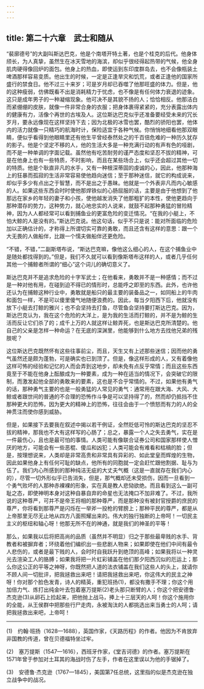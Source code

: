 ```yaml
---
---
---
```

title: 第二十六章　武士和随从
---






“裴廓德号”的大副叫斯达巴克，他是个南塔开特土著，也是个桂克的后代。他身体颀长，为人真挚，虽然生在冰天雪地的海滨，却似乎很经得起热带的气候，他全身肌肉硬得像回炉的面包。他身上的热血，即使运到东印度群岛去，也不会像瓶装土啤酒那样容易变质。他出生的时候，一定是正逢旱灾和饥荒，或者正逢他的国家所盛行的禁食日。他不过三十来岁；可是岁月却已吞噬了他那旺盛的体力。但是，他的这种瘦弱，仿佛既看不出是消耗精力于忧虑，也不像是有任何体力衰退的迹象。这只是成年男子的一种凝缩现象。他可决不是其貌不扬的人；恰恰相反。他那洁白而紧绷绷的皮肤，就像一件非常合身的衣服；把身体裹得紧紧的，充分表露出体内的健康有力，活像个再世的古埃及人。这位斯达巴克似乎还准备要经受未来的冗长岁月，要永远像现在这样坚持下去；因为北极的冰雪也罢，酷烈的骄阳也罢，他体内的活力就像一只精巧的航海时计，保险适宜于各种气候。你悄悄地细看他那双眼睛，便似乎看得到他眼睛里还有他生平曾经泰然处之的千百倍危难的一种历久犹存的影子。他是个坚定不移的人，他的生活大多是一种充满行动的有声有色的哑剧，而不是一种单调的字面记载。虽然他有吃苦耐劳的谨严态度和坚忍不拔的精神，可是在他身上也有一些特质，不时影响，而且在某些场合上，似乎还会超过其他一切的特质。他是个耿直非凡的水手，又有一种根深蒂固的虔诚的心，因此，他那种海上的狂暴而孤寂的生活非常容易使他趋向迷信；至于那种迷信，就它的构成说来，却似乎多少有点出之于智慧，而不是出之于愚昧。他就是一个外表非凡而内心敏感的人。如果这些东西会时时使他那焊铁似的心肠屈服的话，主要是由于他想到了他那远在家乡的年轻的妻子和小孩，使他越发消失了他那粗犷的本性，使他更趋向于那种潜存的势力，这种势力，就心地忠实的人说来，就鼓不起那种勇猛的冒险精神，因为人人都经常可以看到捕鱼业的更富危险的变迁情况。“在我的小艇上，不怕大鲸的人是没有的。”斯达巴克说。他这句话，似乎不只是说：能对所面临的危险加以正确估计的，才称得上所谓切实可靠的勇敢，而且还含有这样的意思：跟一个大无畏的人做船伴，比跟一个懦夫做船伴还更危险。

“不错，不错，”二副斯塔布说，“斯达巴克嘛，像他这么细心的人，在这个捕鱼业中是随处都找得到的。”但是，我们不久就可以看到像斯塔布这样的人，或者几乎任何其他一个捕鲸者所谓的“细心”这个词儿的确切意义了。

斯达巴克并不是追求危险的十字军武士；在他看来，勇敢并不是一种感情；而不过是一种对他有用，在碰到迫不得已的情形时，总能呼之即至的东西。此外，也许他还认为在捕鲸这种行业中，勇敢就是船只的最主要的装备品之一，如同船上的牛肉和面包一样，不是可以傻里傻气地随便浪费的。因此，每当夕阳西下后，他就没有放下小艇去打鲸的雅兴；也不会坚持去打鱼，尽管鱼会坚持要打斯达巴克。因为，斯达巴克认为，我在这个危险的大洋上，是为我的生活而打鲸的，并不是为鲸的生活而反让它们杀了的；成千上万的人就这样让鲸弄死，也是斯达巴克所清楚的。他自己的父亲是怎样一种命运？在无底的深渊里，他能够到什么地方去找他兄弟的残肢呢？

这位斯达巴克既然怀有这些往事前尘，而且，天生又有上述那些迷信；因而他的勇气虽然还是颇为蓬勃，可是确实也已到顶了。但是，像这样形成的人，又有着像他这样可怖的经验和记忆的人而会弄到这地步，却未免有点反乎常情；而且这些东西竟至于不能在他身上酝酿成为一种要素，成为一种在适当的情况下，会突破它的限制，而激发起他全部的勇敢来的要素，这也是不合乎常情的。不过，如果他有勇气的话，那种勇气主要的也是一般勇猛的人常见的勇气：通常用在跟大海、大风、大鲸或者跟世间的普通的不合理的恐怖作斗争是可以坚持得了的，然而却仍抵挡不住那种更大的恐怖，因为更大的精神上的恐怖，往往会由于一个愤怒而有力的人的全神贯注而使你感到威胁。

但是，如果接下去要我在叙述中揭以若干例证，全然贬低可怜的斯达巴克的坚忍不拔的精神，那我也不大有这样写的心肠了；总之，暴露一个人之失去勇气，实在是一件最伤心，且也是最可怕的事情。人类可能有像联合证券公司和国家那样使人憎厌的地方，可能会有一些恶棍、傻瓜和凶犯；人类可能会有难看和枯槁的脸；但是，按理想说来，人类却是非常高贵和非常具有异彩的、如此堂皇而辉煌的生物，因此如果他身上有任何可耻的缺点，他所有的同胞就一定会赶忙跟他割据、耻与为伍了。我们内心所感到的那种纯洁无疵的大丈夫气概（这是一直就存在我们内心的），尽管一切外形似乎已告消失，但是，那气概却还未受损伤，因而一旦看到一个勇气败坏的人那种赤裸裸的形象，实在真是教人悲恸欲绝。而且看到这么一副可耻之态，即使神明本身对这种自暴自弃的命星也无法掩口不加非难了。不过，我所说的这种尊严，可并不是帝王将相的那种尊严，而是那种没有被封官授爵的庶民的尊严，你将看到那尊严是闪烁在一举斧一投枪的臂膀上；那种平民的尊严，都是从上帝那里无尽无止地从四方八面照耀出来的。伟大的独行独断的上帝呵！一切民主主义的枢纽和轴心呀！他那无所不在的神通，就是我们的神圣的平等！



那么，如果我以后将把高尚的品质（虽然并不明显）归之于那些最卑贱的水手、背教者和被摒弃者；环绕着他们编织出一些悲剧人物来；如果即使在他们中间有最令人悲伤的，或者是最下贱的人，会时时自我跃升到绝顶的高峰；如果我将以一种灵光去渲染工人的胳膊；如果我将把一片虹彩铺盖在他们那夕阳西沉似的厄运上；那么你这公正的平等之神呀，你既然把人道的法衣铺盖在我们这些人的头上，就请你不顾人间一切批评，把我拯救出来吧！请把我拯救出来吧，你这伟大的民主之神呀！你对那个脸色发青，诗人的精英，重犯班扬(1)，都没有撒手不理；你这个用加倍力气、炼打出纯金叶去包着塞万提斯(2)老头那只断臂的人；你这个把安德鲁·杰克逊(3)从卵石上捡起来，把他抛上战马，捧上十三层天的人呵！你这个施用你的全能，从王侯群中把那些行尸走肉，永被淘汰的人都挑选出来当勇士的人呵；请把我拯救出来吧，上帝呵！





* * *



(1)　约翰·班扬（1628—1688），英国作家，《天路历程》的作者。他因为不肯放弃非国教的传道，曾在贝德福特坐过牢。

(2)　塞万提斯（1547—1616），西班牙作家，《堂吉诃德》的作者。塞万提斯在1571年曾于参加对土耳其的海战时伤了左手，作者在这里误以为他的手锯掉了。

(3)　安德鲁·杰克逊（1767—1845），美国第7任总统，这里指的似是杰克逊在独立战争中的战况。
